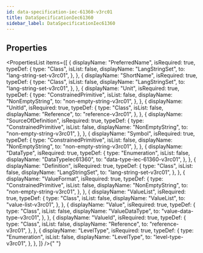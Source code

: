 ```yaml
---
id: data-specification-iec-61360-v3rc01
title: DataSpecificationIec61360
sidebar_label: DataSpecificationIec61360
---
```



## Properties

<PropertiesList
  items={[
    {
      displayName: "PreferredName",
      isRequired: true,
      typeDef: {
        type: "Class",
        isList: false,
        displayName: "LangStringSet",
        to: "lang-string-set-v3rc01",
      },
    },
    {
      displayName: "ShortName",
      isRequired: true,
      typeDef: {
        type: "Class",
        isList: false,
        displayName: "LangStringSet",
        to: "lang-string-set-v3rc01",
      },
    },
    {
      displayName: "Unit",
      isRequired: true,
      typeDef: {
        type: "ConstrainedPrimitive",
        isList: false,
        displayName: "NonEmptyString",
        to: "non-empty-string-v3rc01",
      },
    },
    {
      displayName: "UnitId",
      isRequired: true,
      typeDef: {
        type: "Class",
        isList: false,
        displayName: "Reference",
        to: "reference-v3rc01",
      },
    },
    {
      displayName: "SourceOfDefinition",
      isRequired: true,
      typeDef: {
        type: "ConstrainedPrimitive",
        isList: false,
        displayName: "NonEmptyString",
        to: "non-empty-string-v3rc01",
      },
    },
    {
      displayName: "Symbol",
      isRequired: true,
      typeDef: {
        type: "ConstrainedPrimitive",
        isList: false,
        displayName: "NonEmptyString",
        to: "non-empty-string-v3rc01",
      },
    },
    {
      displayName: "DataType",
      isRequired: true,
      typeDef: {
        type: "Enumeration",
        isList: false,
        displayName: "DataTypeIec61360",
        to: "data-type-iec-61360-v3rc01",
      },
    },
    {
      displayName: "Definition",
      isRequired: true,
      typeDef: {
        type: "Class",
        isList: false,
        displayName: "LangStringSet",
        to: "lang-string-set-v3rc01",
      },
    },
    {
      displayName: "ValueFormat",
      isRequired: true,
      typeDef: {
        type: "ConstrainedPrimitive",
        isList: false,
        displayName: "NonEmptyString",
        to: "non-empty-string-v3rc01",
      },
    },
    {
      displayName: "ValueList",
      isRequired: true,
      typeDef: {
        type: "Class",
        isList: false,
        displayName: "ValueList",
        to: "value-list-v3rc01",
      },
    },
    {
      displayName: "Value",
      isRequired: true,
      typeDef: {
        type: "Class",
        isList: false,
        displayName: "ValueDataType",
        to: "value-data-type-v3rc01",
      },
    },
    {
      displayName: "ValueId",
      isRequired: true,
      typeDef: {
        type: "Class",
        isList: false,
        displayName: "Reference",
        to: "reference-v3rc01",
      },
    },
    {
      displayName: "LevelType",
      isRequired: true,
      typeDef: {
        type: "Enumeration",
        isList: false,
        displayName: "LevelType",
        to: "level-type-v3rc01",
      },
    },
  ]}
/>{" "}
